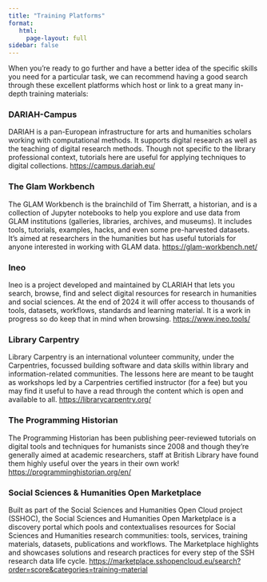 ```yaml
---
title: "Training Platforms"
format: 
   html:
     page-layout: full
sidebar: false
---
```


When you’re ready to go further and have a better idea of the specific skills you need for a particular task, we can recommend having a good search through these excellent platforms which host or link to a great many in-depth training materials:

### DARIAH-Campus
DARIAH is a pan-European infrastructure for arts and humanities scholars working with computational methods. It supports digital research as well as the teaching of digital research methods. Though not specific to the library professional context, tutorials here are useful for applying techniques to digital collections. [https://campus.dariah.eu/](https://campus.dariah.eu/)

### The Glam Workbench
The GLAM Workbench is the brainchild of Tim Sherratt, a historian, and is a collection of Jupyter notebooks to help you explore and use data from GLAM institutions (galleries, libraries, archives, and museums). It includes tools, tutorials, examples, hacks, and even some pre-harvested datasets. It's aimed at researchers in the humanities but has useful tutorials for anyone interested in working with GLAM data.
[https://glam-workbench.net/](https://glam-workbench.net/)

### Ineo
Ineo is a project developed and maintained by CLARIAH that lets you search, browse, find and select digital resources for research in humanities and social sciences. At the end of 2024 it will offer access to thousands of tools, datasets, workflows, standards and learning material. It is a work in progress so do keep that in mind when browsing. [https://www.ineo.tools/](https://www.ineo.tools/)

### Library Carpentry 
Library Carpentry is an international volunteer community, under the Carpentries, focussed building software and data skills within library and information-related communities. The lessons here are meant to be taught as workshops led by a Carpentries certified instructor (for a fee) but you may find it useful to have a read through the content which is open and available to all. [https://librarycarpentry.org/](https://librarycarpentry.org/)

### The Programming Historian
The Programming Historian has been publishing peer-reviewed tutorials on digital tools and techniques for humanists since 2008 and though they’re generally aimed at academic researchers, staff at British Library have found them highly useful over the years in their own work! [https://programminghistorian.org/en/](https://programminghistorian.org/en/)

### Social Sciences & Humanities Open Marketplace
Built as part of the Social Sciences and Humanities Open Cloud project (SSHOC), the Social Sciences and Humanities Open Marketplace is a discovery portal which pools and contextualises resources for Social Sciences and Humanities research communities: tools, services, training materials, datasets, publications and workflows. The Marketplace highlights and showcases solutions and research practices for every step of the SSH research data life cycle. [https://marketplace.sshopencloud.eu/search?order=score&categories=training-material](https://marketplace.sshopencloud.eu/search?order=score&categories=training-material)
